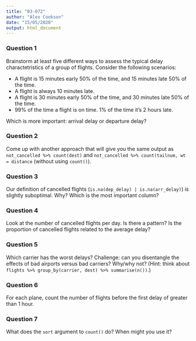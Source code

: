 ```yaml
---
title: "03-072"
author: "Alex Cookson"
date: "15/05/2020"
output: html_document
---
```


### Question 1

Brainstorm at least five different ways to assess the typical delay charactetristics of a group of flights. Consider the following scenarios:

- A flight is 15 minutes early 50% of the time, and 15 minutes late 50% of the time.
- A flight is always 10 minutes late.
- A flight is 30 minutes early 50% of the time, and 30 minutes late 50% of the time.
- 99% of the time a flight is on time. 1% of the time it's 2 hours late.

Which is more important: arrival delay or departure delay?


### Question 2

Come up with another approach that will give you the same output as `not_cancelled %>% count(dest)` and `not_cancelled %>% count(tailnum, wt = distance` (without using `count()`).


### Question 3

Our definition of cancelled flights (`is.na(dep_delay) | is.na(arr_delay)`) is slightly suboptimal. Why? Which is the most important column?


### Question 4

Look at the number of cancelled flights per day. Is there a pattern? Is the proportion of cancelled flights related to the average delay?


### Question 5

Which carrier has the worst delays? Challenge: can you disentangle the effects of bad airports versus bad carriers? Why/why not? (Hint: think about `flights %>% group_by(carrier, dest) %>% summarise(n())`.)


### Question 6

For each plane, count the number of flights before the first delay of greater than 1 hour.


### Question 7

What does the `sort` argument to `count()` do? When might you use it?

